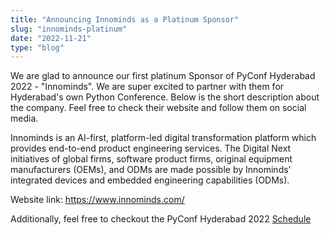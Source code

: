 ```yaml
---
title: "Announcing Innominds as a Platinum Sponsor"
slug: "innominds-platinum"
date: "2022-11-21"
type: "blog"
---
```


We are glad to announce our first platinum Sponsor of PyConf Hyderabad 2022 - "Innominds". We are super excited to partner with them for Hyderabad's own Python Conference. Below is the short description about the company. Feel free to check their website and follow them on social media.

Innominds is an AI-first, platform-led digital transformation platform which provides end-to-end product engineering services. The Digital Next initiatives of global firms, software product firms, original equipment manufacturers (OEMs), and ODMs are made possible by Innominds' integrated devices and embedded engineering capabilities (ODMs).

Website link: https://www.innominds.com/

Additionally, feel free to checkout the PyConf Hyderabad 2022 [Schedule](https://pyconf.hydpy.org/2022/#timetable)
